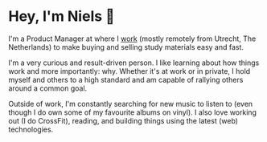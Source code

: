 

# Hey, I'm Niels 👋

I'm a Product Manager at <StuviaBadge /> where I [work](/work) (mostly remotely from Utrecht, The
Netherlands) to make buying and selling study materials easy and fast.

<StatsWidget />

I'm a very curious and result-driven person. I like learning about
how things work and more importantly: why. Whether it's at work or
in private, I hold myself and others to a high standard and am capable
of rallying others around a common goal.

Outside of work, I'm constantly searching for new music to listen
to (even though I do own some of my favourite albums on vinyl). I also
love working out (I do CrossFit), reading, and building things using the
latest (web) technologies.

<ConnectWidget />

<RevalidateOnFocus />
